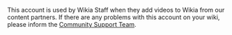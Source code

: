 This account is used by Wikia Staff when they add videos to Wikia from our content partners. If there are any problems with this account on your wiki, please inform the [[Wikia:Community Team|Community Support Team]].